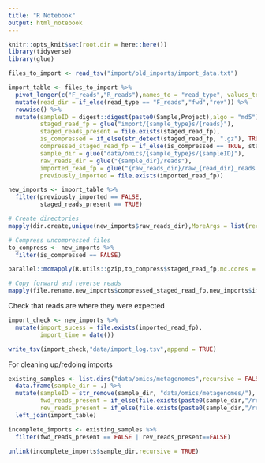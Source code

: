 ```yaml
---
title: "R Notebook"
output: html_notebook
---
```


```r
knitr::opts_knit$set(root.dir = here::here())
library(tidyverse)
library(glue)
```

```r
files_to_import <- read_tsv("import/old_imports/import_data.txt")
```

```r
import_table <- files_to_import %>% 
  pivot_longer(c("F_reads","R_reads"),names_to = "read_type", values_to = "reads") %>%
  mutate(read_dir = if_else(read_type == "F_reads","fwd","rev")) %>% 
  rowwise() %>% 
  mutate(sampleID = digest::digest(paste0(Sample,Project),algo = "md5"),
         staged_read_fp = glue("import/{sample_type}s/{reads}"),
         staged_reads_present = file.exists(staged_read_fp),
         is_compressed = if_else(str_detect(staged_read_fp, ".gz"), TRUE, FALSE),
         compressed_staged_read_fp = if_else(is_compressed == TRUE, staged_read_fp, paste0(staged_read_fp,".gz")),
         sample_dir = glue("data/omics/{sample_type}s/{sampleID}"),
         raw_reads_dir = glue("{sample_dir}/reads"),
         imported_read_fp = glue("{raw_reads_dir}/raw_{read_dir}_reads.fastq.gz"),
         previously_imported = file.exists(imported_read_fp))

new_imports <- import_table %>% 
  filter(previously_imported == FALSE,
         staged_reads_present == TRUE)

```

```r
# Create directories
mapply(dir.create,unique(new_imports$raw_reads_dir),MoreArgs = list(recursive = TRUE, showWarnings = FALSE))

# Compress uncompressed files
to_compress <- new_imports %>%
  filter(is_compressed == FALSE)

parallel::mcmapply(R.utils::gzip,to_compress$staged_read_fp,mc.cores = 48)

# Copy forward and reverse reads
mapply(file.rename,new_imports$compressed_staged_read_fp,new_imports$imported_read_fp)
```

Check that reads are where they were expected
```r
import_check <- new_imports %>% 
  mutate(import_sucess = file.exists(imported_read_fp),
         import_time = date())

write_tsv(import_check,"data/import_log.tsv",append = TRUE)
```



For cleaning up/redoing imports
```r
existing_samples <- list.dirs("data/omics/metagenomes",recursive = FALSE)%>% 
  data.frame(sample_dir = .) %>% 
  mutate(sampleID = str_remove(sample_dir, "data/omics/metagenomes/"),
         fwd_reads_present = if_else(file.exists(paste0(sample_dir,"/reads/raw_fwd_reads.fastq.gz")),TRUE, FALSE),
         rev_reads_present = if_else(file.exists(paste0(sample_dir,"/reads/raw_rev_reads.fastq.gz")),TRUE,FALSE)) %>% 
  left_join(import_table)

incomplete_imports <- existing_samples %>% 
  filter(fwd_reads_present == FALSE | rev_reads_present==FALSE)

unlink(incomplete_imports$sample_dir,recursive = TRUE)
```



